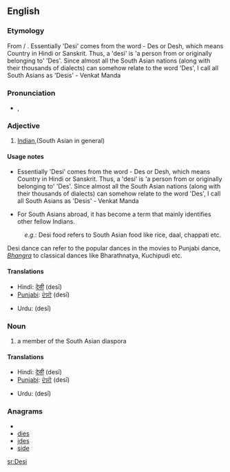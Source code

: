 {{wikipedia|desi}}
{{also|desi|desi-}}
==English==

===Etymology===
From {{etyl|hi}} {{term|देसी|sc=Deva|tr=desī||national|lang=hi}} / {{etyl|ur}} {{term|دیسی|sc=ur-Arab|tr=desī||national|lang=ur}}.
Essentially 'Desi' comes from the word - Des or Desh, which means Country in Hindi or Sanskrit. Thus, a 'desi' is 'a person from or originally belonging to' 'Des'. Since almost all the South Asian nations (along with their thousands of dialects) can somehow relate to the word 'Des', I call all South Asians as 'Desis' - Venkat Manda

===Pronunciation===
* {{IPA|/deɪ.siː/}}, {{SAMPA|/deI.si:/}}

===Adjective===
{{en-adj|-}}

# [[Indian]],(South Asian in general)

====Usage notes====
* Essentially 'Desi' comes from the word - Des or Desh, which means Country in Hindi or Sanskrit. Thus, a 'desi' is 'a person from or originally belonging to' 'Des'. Since almost all the South Asian nations (along with their thousands of dialects) can somehow relate to the word 'Des', I call all South Asians as 'Desis' - Venkat Manda

* For South Asians abroad, it has become a term that mainly identifies other fellow Indians.

: ''e.g.'': Desi food refers to South Asian food like rice, daal, chappati etc.
Desi dance can refer to the popular dances in the movies to Punjabi dance, ''[[Bhangra]]'' to classical dances like Bharathnatya, Kuchipudi etc.

====Translations====
{{trans-top|South Asian}}
* Hindi: [[देसी]] (desī)
* [[Punjabi]]: [[ਦੇਸੀ]] (desī)
{{trans-mid}}
* Urdu: {{ur-Arab|[[دیسی]]}} (desī)
{{trans-bottom}}

===Noun===
{{infl|en|noun}}

# a member of the South Asian diaspora

====Translations====
{{trans-top|person}}
* Hindi: [[देसी]] (desī)
* [[Punjabi]]: [[ਦੇਸੀ]] (desī)
{{trans-mid}}
* Urdu: {{ur-Arab|[[دیسی]]}} (desī)
{{trans-bottom}}

===Anagrams===
* {{alphagram|deis}}
* [[dies#English|dies]]
* [[ides#English|ides]]
* [[side#English|side]]


[[sr:Desi]]